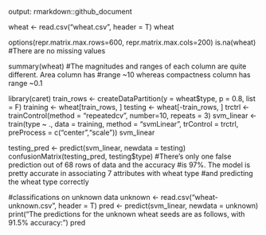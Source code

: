 output: rmarkdown::github_document

wheat <- read.csv("wheat.csv", header = T)
wheat

options(repr.matrix.max.rows=600, repr.matrix.max.cols=200)
is.na(wheat) 
#There are no missing values

summary(wheat)
#The magnitudes and ranges of each column are quite different. Area column has 
#range ~10 whereas compactness column has range ~0.1

library(caret)
train_rows <- createDataPartition(y = wheat$type, p = 0.8, list = F)
training <- wheat[train_rows, ]
testing <- wheat[-train_rows, ]
trctrl <- trainControl(method = "repeatedcv", number=10, repeats = 3)
svm_linear <- train(type ~ ., data = training, method = "svmLinear", trControl = trctrl, preProcess = c("center","scale"))
svm_linear

testing_pred <- predict(svm_linear, newdata = testing)
confusionMatrix(testing_pred, testing$type)
#There's only one false prediction out of 68 rows of data and the accuracy 
#is 97%. The model is pretty accurate in associating 7 attributes with wheat type
#and predicting the wheat type correctly

#classifications on unknown data
unknown <- read.csv("wheat-unknown.csv", header = T)
pred <- predict(svm_linear, newdata = unknown)
print("The predictions for the unknown wheat seeds are as follows, with 91.5% accuracy:")
pred

